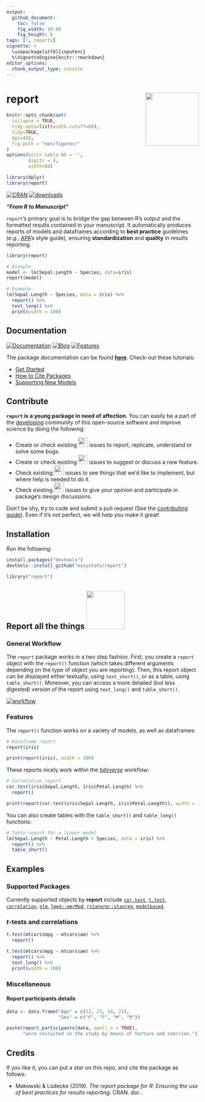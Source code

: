 ```yaml
---
output: 
  github_document:
    toc: false
    fig_width: 10.08
    fig_height: 6
tags: [r, reports]
vignette: >
  \usepackage[utf8]{inputenc}
  %\VignetteEngine{knitr::rmarkdown}
editor_options: 
  chunk_output_type: console
---
```


# report <img src='man/figures/logo.png' align="right" height="139" />

```r
knitr::opts_chunk$set(
  collapse = TRUE,
  tidy.opts=list(width.cutoff=60),
  tidy=TRUE,
  dpi=450,
  fig.path = "man/figures/"
)
options(knitr.kable.NA = '',
        digits = 4,
        width=60)

library(dplyr)
library(report)
```


[![CRAN](http://www.r-pkg.org/badges/version/report)](https://cran.r-project.org/package=report)
[![downloads](http://cranlogs.r-pkg.org/badges/report)](https://cran.r-project.org/package=report)

***"From R to Manuscript"***

`report`'s primary goal is to bridge the gap between R's output and the formatted results contained in your manuscript. It automatically produces reports of models and dataframes according to **best practice** guidelines (*e.g.,* [APA](https://www.apastyle.org/)'s style guide), ensuring **standardization** and **quality** in results reporting.




```r
library(report)

# Example
model <- lm(Sepal.Length ~ Species, data=iris)
report(model)
```
```r
# Example
lm(Sepal.Length ~ Species, data = iris) %>% 
  report() %>% 
  text_long() %>% 
  print(width = 100)
```


## Documentation

[![Documentation](https://img.shields.io/badge/documentation-report-orange.svg?colorB=E91E63)](https://easystats.github.io/report/)
[![Blog](https://img.shields.io/badge/blog-easystats-orange.svg?colorB=FF9800)](https://easystats.github.io/blog/posts/)
[![Features](https://img.shields.io/badge/features-report-orange.svg?colorB=2196F3)](https://easystats.github.io/report/reference/index.html)


The package documentation can be found [**here**](https://easystats.github.io/report/). Check-out these tutorials:

- [Get Started](https://easystats.github.io/report/articles/report.html)
- [How to Cite Packages](https://easystats.github.io/report/articles/cite_packages.html)
- [Supporting New Models](https://easystats.github.io/report/articles/supporting_new_models.html)


## Contribute

**`report` is a young package in need of affection**. You can easily be a part of the [developing](.github/CONTRIBUTING.md) community of this open-source software and improve science by doing the following:

- Create or check existing <a href=https://github.com/easystats/report/issues><img src="man/figures/issue_bug.png" height="25"></a> issues to report, replicate, understand or solve some bugs.
- Create or check existing <a href=https://github.com/easystats/report/issues><img src="man/figures/issue_featureidea.png" height="25"></a> issues to suggest or discuss a new feature.
- Check existing <a href=https://github.com/easystats/report/issues><img src="man/figures/issue_help.png" height="25"></a> issues to see things that we'd like to implement, but where help is needed to do it.
- Check existing <a href=https://github.com/easystats/report/issues><img src="man/figures/issue_opinion.png" height="25"></a> issues to give your opinion and participate in package's design discussions.

Don't be shy, try to code and submit a pull request (See the [contributing guide](.github/CONTRIBUTING.md)). Even if it's not perfect, we will help you make it great!



## Installation


Run the following:

```r
install.packages("devtools")
devtools::install_github("easystats/report")
```
```r
library("report")
```





## Report all the things <a href=https://easystats.github.io/Psycho.jl/latest/><img src="man/figures/allthethings.jpg" height="100"></a>

### General Workflow

The `report` package works in a two step fashion. First, you create a `report` object with the `report()` function (which takes different arguments depending on the type of object you are reporting). Then, this report object can be displayed either textually, using `text_short()`, or as a table, using `table_short()`. Moreover, you can access a more detailed (but less digested) version of the report using `text_long()` and `table_short()`.

[![workflow](man/figures/workflow.png)](https://easystats.github.io/report/)

### Features

The `report()` function works on a variety of models, as well as dataframes:

```r
# Dataframe report
report(iris)
```
```r
print(report(iris), width = 100)
```

These reports nicely work within the [*tidyverse*](https://github.com/tidyverse) workflow:

```r
# Correlation report
cor.test(iris$Sepal.Length, iris$Petal.Length) %>% 
  report()
```
```r
print(report(cor.test(iris$Sepal.Length, iris$Petal.Length)), width = 100)
```

You can also create tables with the `table_short()` and `table_long()` functions:


```r
# Table report for a linear model
lm(Sepal.Length ~ Petal.Length + Species, data = iris) %>% 
  report() %>% 
  table_short()
```



## Examples

### Supported Packages

Currently supported objects by **report** include [`cor.test`](https://stat.ethz.ch/R-manual/R-patched/library/stats/html/cor.test.html), [`t.test`](https://stat.ethz.ch/R-manual/R-devel/library/stats/html/t.test.html), [`correlation`](https://github.com/easystats/correlation), [`glm`](https://stat.ethz.ch/R-manual/R-devel/library/stats/html/glm.html), [`lme4::merMod`](https://github.com/lme4/lme4/), [`rstanarm::stanreg`](https://github.com/stan-dev/rstanarm), [`modelbased`](https://github.com/easystats/modelbased).

### *t*-tests and correlations

```r
t.test(mtcars$mpg ~ mtcars$am) %>% 
  report()
```
```r
t.test(mtcars$mpg ~ mtcars$am) %>% 
  report() %>% 
  text_long() %>% 
  print(width = 100)
```


### Miscellaneous

#### Report participants details

```r
data <- data.frame("Age" = c(22, 23, 54, 21),
                   "Sex" = c("F", "F", "M", "M"))

paste(report_participants(data, spell_n = TRUE),
      "were recruited in the study by means of torture and coercion.")
```


## Credits

If you like it, you can put a *star* on this repo, and cite the package as follows:

- Makowski \& Lüdecke (2019). *The report package for R: Ensuring the use of best practices for results reporting*. CRAN. doi: .
